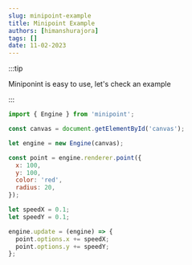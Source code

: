 ```yaml
---
slug: minipoint-example
title: Minipoint Example
authors: [himanshurajora]
tags: []
date: 11-02-2023
---
```



:::tip

Miniponint is easy to use, let's check an example

:::

  <RedDotExample />

```js title="simple-red-point.js"
import { Engine } from 'minipoint';

const canvas = document.getElementById('canvas');

let engine = new Engine(canvas);

const point = engine.renderer.point({
  x: 100,
  y: 100,
  color: 'red',
  radius: 20,
});

let speedX = 0.1;
let speedY = 0.1;

engine.update = (engine) => {
  point.options.x += speedX;
  point.options.y += speedY;
};
```
